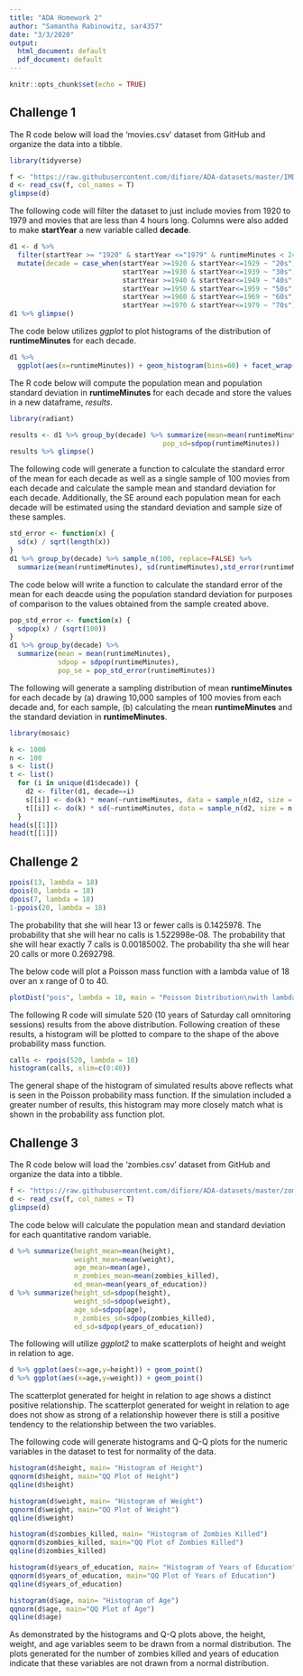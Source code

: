 ```yaml
---
title: "ADA Homework 2"
author: "Samantha Rabinowitz, sar4357"
date: "3/3/2020"
output:
  html_document: default
  pdf_document: default
---
```


```r
knitr::opts_chunk$set(echo = TRUE)
```

## Challenge 1

The R code below will load the 'movies.csv' dataset from GitHub and organize the data into a tibble.

```r
library(tidyverse)
```

```r
f <- "https://raw.githubusercontent.com/difiore/ADA-datasets/master/IMDB-movies.csv"
d <- read_csv(f, col_names = T)
glimpse(d)
```

The following code will filter the dataset to just include movies from 1920 to 1979 and movies that are less than 4 hours long. Columns were also added to make **startYear** a new variable called **decade**.

```r
d1 <- d %>%
  filter(startYear >= "1920" & startYear <="1979" & runtimeMinutes < 240) %>%
  mutate(decade = case_when(startYear >=1920 & startYear<=1929 ~ "20s",
                            startYear >=1930 & startYear<=1939 ~ "30s",
                            startYear >=1940 & startYear<=1949 ~ "40s",
                            startYear >=1950 & startYear<=1959 ~ "50s",
                            startYear >=1960 & startYear<=1969 ~ "60s",
                            startYear >=1970 & startYear<=1979 ~ "70s"))
d1 %>% glimpse()
```

The code below utilizes *ggplot* to plot histograms of the distribution of **runtimeMinutes** for each decade. 

```r
d1 %>%
  ggplot(aes(x=runtimeMinutes)) + geom_histogram(bins=60) + facet_wrap(~ decade)
```

The R code below will compute the population mean and population standard deviation in **runtimeMinutes** for each decade and store the values in a new dataframe, *results*.

```r
library(radiant)
```

```r
results <- d1 %>% group_by(decade) %>% summarize(mean=mean(runtimeMinutes),
                                      pop_sd=sdpop(runtimeMinutes))
results %>% glimpse()
```

The following code will generate a function to calculate the standard error of the mean for each decade as well as a single sample of 100 movies from each decade and calculate the sample mean and standard deviation for each decade. Additionally, the SE around each population mean for each decade will be estimated using the standard deviation and sample size of these samples.

```r
std_error <- function(x) {
  sd(x) / sqrt(length(x))
}
d1 %>% group_by(decade) %>% sample_n(100, replace=FALSE) %>% 
  summarize(mean(runtimeMinutes), sd(runtimeMinutes),std_error(runtimeMinutes))
```

The code below will write a function to calculate the standard error of the mean for each deacde using the population standard deviation for purposes of comparison to the values obtained from the sample created above.

```r
pop_std_error <- function(x) {
  sdpop(x) / (sqrt(100))
}
d1 %>% group_by(decade) %>%
  summarize(mean = mean(runtimeMinutes),
            sdpop = sdpop(runtimeMinutes),
            pop_se = pop_std_error(runtimeMinutes))
```

The following will generate a sampling distribution of mean **runtimeMinutes** for each decade by (a) drawing 10,000 samples of 100 movies from each decade and, for each sample, (b) calculating the mean **runtimeMinutes** and the standard deviation in **runtimeMinutes**. 

```r
library(mosaic)
```

```r
k <- 1000
n <- 100
s <- list()
t <- list()
  for (i in unique(d1$decade)) {
    d2 <- filter(d1, decade==i)
    s[[i]] <- do(k) * mean(~runtimeMinutes, data = sample_n(d2, size = n, replace = FALSE))
    t[[i]] <- do(k) * sd(~runtimeMinutes, data = sample_n(d2, size = n, replace = FALSE))
  }
head(s[[1]])
head(t[[1]])
```

## Challenge 2

```r
ppois(13, lambda = 18)
dpois(0, lambda = 18)
dpois(7, lambda = 18)
1-ppois(20, lambda = 18)
```

The probability that she will hear 13 or fewer calls is 0.1425978. The probability that she will hear no calls is 1.522998e-08. The probability that she will hear exactly 7 calls is 0.00185002. The probability tha she will hear 20 calls or more 0.2692798.

The below code will plot a Poisson mass function with a lambda value of 18 over an x range of 0 to 40.

```r
plotDist("pois", lambda = 18, main = "Poisson Distribution\nwith lambda = 18", xlab = "x", xlim = c(0:40), ylab = "Pr(X=x)")
```

The following R code will simulate 520 (10 years of Saturday call omnitoring sessions) results from the above distribution. Following creation of these results, a histogram will be plotted to compare to the shape of the above probability mass function.

```r
calls <- rpois(520, lambda = 18)
histogram(calls, xlim=c(0:40))
```

The general shape of the histogram of simulated results above reflects what is seen in the Poisson probability mass function. If the simulation included a greater number of results, this histogram may more closely match what is shown in the probability ass function plot.

## Challenge 3

The R code below will load the 'zombies.csv' dataset from GitHub and organize the data into a tibble.

```r
f <- "https://raw.githubusercontent.com/difiore/ADA-datasets/master/zombies.csv"
d <- read_csv(f, col_names = T)
glimpse(d)
```

The code below will calculate the population mean and standard deviation for each quantitative random variable.

```r
d %>% summarize(height_mean=mean(height),
                weight_mean=mean(weight),
                age_mean=mean(age),
                n_zombies_mean=mean(zombies_killed),
                ed_mean=mean(years_of_education))
d %>% summarize(height_sd=sdpop(height),
                weight_sd=sdpop(weight),
                age_sd=sdpop(age),
                n_zombies_sd=sdpop(zombies_killed),
                ed_sd=sdpop(years_of_education))
```

The following will utilize *ggplot2* to make scatterplots of height and weight in relation to age. 

```r
d %>% ggplot(aes(x=age,y=height)) + geom_point()
d %>% ggplot(aes(x=age,y=weight)) + geom_point()
```

The scatterplot generated for height in relation to age shows a distinct positive relationship. The scatterplot generated for weight in relation to age does not show as strong of a relationship however there is still a positive tendency to the relationship between the two variables.

The following code will generate histograms and Q-Q plots for the numeric variables in the dataset to test for normality of the data.

```r
histogram(d$height, main= "Histogram of Height")
qqnorm(d$height, main="QQ Plot of Height")
qqline(d$height)

histogram(d$weight, main= "Histogram of Weight")
qqnorm(d$weight, main="QQ Plot of Weight")
qqline(d$weight)

histogram(d$zombies_killed, main= "Histogram of Zombies Killed")
qqnorm(d$zombies_killed, main="QQ Plot of Zombies Killed")
qqline(d$zombies_killed)

histogram(d$years_of_education, main= "Histogram of Years of Education")
qqnorm(d$years_of_education, main="QQ Plot of Years of Education")
qqline(d$years_of_education)

histogram(d$age, main= "Histogram of Age")
qqnorm(d$age, main="QQ Plot of Age")
qqline(d$age)
```

As demonstrated by the histograms and Q-Q plots above, the height, weight, and age variables seem to be drawn from a normal distribution. The plots generated for the number of zombies killed and years of education indicate that these variables are not drawn from a normal distribution.

